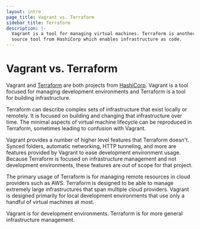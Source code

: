 ```yaml
---
layout: intro
page_title: Vagrant vs. Terraform
sidebar_title: Terraform
description: |-
  Vagrant is a tool for managing virtual machines. Terraform is another open
  source tool from HashiCorp which enables infrastructure as code.
---
```


# Vagrant vs. Terraform

Vagrant and [Terraform][terraform] are both projects from [HashiCorp][hashicorp].
Vagrant is a tool focused for managing development environments and
Terraform is a tool for building infrastructure.

Terraform can describe complex sets of infrastructure that exist
locally or remotely. It is focused on building and changing that infrastructure
over time. The minimal aspects of virtual machine lifecycle can be reproduced
in Terraform, sometimes leading to confusion with Vagrant.

Vagrant provides a number of higher level features that Terraform doesn't.
Synced folders, automatic networking, HTTP tunneling, and more are features
provided by Vagrant to ease development environment usage. Because Terraform
is focused on infrastructure management and not development environments,
these features are out of scope for that project.

The primary usage of Terraform is for managing remote resources in cloud
providers such as AWS. Terraform is designed to be able to manage extremely
large infrastructures that span multiple cloud providers. Vagrant is designed
primarily for local development environments that use only a handful of
virtual machines at most.

Vagrant is for development environments. Terraform is for more general
infrastructure management.

[hashicorp]: https://www.hashicorp.com
[terraform]: https://www.terraform.io
